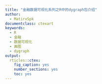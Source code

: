 ```yaml
---
title: "金融数据可视化系列之R中的dygraph包介绍"
author:
  - MatirxSpk
documentclass: ctexart
keywords:
  - R 
  - 金融
  - 数据可视化
  - 画图
  - dygraph
output:
  rticles::ctex:
    fig_caption: yes
    number_sections: yes
    toc: yes
---
```


